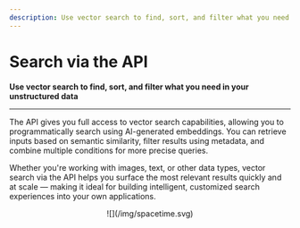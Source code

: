 ```yaml
---
description: Use vector search to find, sort, and filter what you need in your unstructured data
---
```


# Search via the API

**Use vector search to find, sort, and filter what you need in your unstructured data**
<hr />


The API gives you full access to vector search capabilities, allowing you to programmatically search using AI-generated embeddings. You can retrieve inputs based on semantic similarity, filter results using metadata, and combine multiple conditions for more precise queries.

Whether you're working with images, text, or other data types, vector search via the API helps you surface the most relevant results quickly and at scale — making it ideal for building intelligent, customized search experiences into your own applications.

<center>
![](/img/spacetime.svg)
</center>



<DocCardList items={useCurrentSidebarCategory().items}/>
